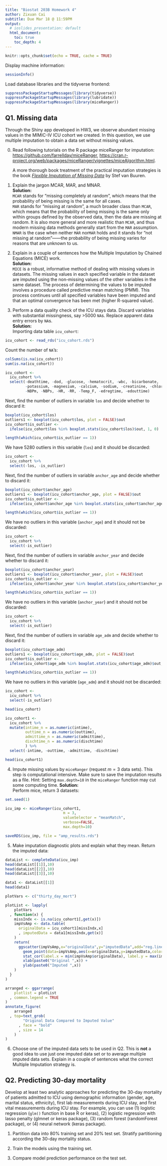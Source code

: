 ```yaml
---
title: "Biostat 203B Homework 4"
author: Zixuan Cai
subtitle: Due Mar 18 @ 11:59PM
output:
  # ioslides_presentation: default
  html_document:
    toc: true
    toc_depth: 4
---
```


```r
knitr::opts_chunk$set(echo = TRUE, cache = TRUE)
```

Display machine information:
```r
sessionInfo()
```
Load database libraries and the tidyverse frontend:
```r
suppressPackageStartupMessages(library(tidyverse))
suppressPackageStartupMessages(library(lubridate))
suppressPackageStartupMessages(library(miceRanger))
```

## Q1. Missing data

Through the Shiny app developed in HW3, we observe abundant missing values in the MIMIC-IV ICU cohort we created. In this question, we use multiple imputation to obtain a data set without missing values.

0. Read following tutorials on the R package miceRanger for imputation: <https://github.com/farrellday/miceRanger>, <https://cran.r-project.org/web/packages/miceRanger/vignettes/miceAlgorithm.html>.

    A more thorough book treatment of the practical imputation strategies is the book [*_Flexible Imputation of Missing Data_*](https://stefvanbuuren.name/fimd/) by Stef van Buuren. 

1. Explain the jargon MCAR, MAR, and MNAR.  
**Solution:**  
`MCAR` stands for "missing completely at random", which means that the probability of being missing is the same for all cases.  
`MAR` stands for "missing at random", a much broader class than `MCAR`, which means that the probability of being missing is the same only within groups defined by the observed data, then the data are missing at random. It is also more general and more realistic than `MCAR`, and thus modern missing data methods generally start from the `MAR` assumption.  
`NMAR` is the case when neither `MAR` nor`MAR` holds and it stands for "not missing at random"——the probability of being missing varies for reasons that are unknown to us.  


2. Explain in a couple of sentences how the Multiple Imputation by Chained Equations (MICE) work.  
**Solution:**  
`MICE` is a robust, informative method of dealing with missing values in datasets. The missing values in each specified variable in the dataset are imputed using the non-missing values of the other variables in the same dataset. The process of determining the values to be imputed involves a procedure called predictive mean matching (PMM). This process continues until all specified variables have been imputed and that an optimal convergence has been met (higher R-squared value).  

3. Perform a data quality check of the ICU stays data. Discard variables with substantial missingness, say >5000 `NA`s. Replace apparent data entry errors by `NA`s.  
**Solution:**  
Importing data table `icu_cohort`:
```r
icu_cohort <- read_rds("icu_cohort.rds")
```
Count the number of `NA`'s:
```r
colSums(is.na(icu_cohort))
sum(is.na(icu_cohort))
```

```r
icu_cohort <-
  icu_cohort %>%
  select(-deathtime, -dod, -glucose, -hematocrit, -wbc, -bicarbonate,
         -potassium, -magnesium, -calcium, -sodium, -creatinine, -chloride,
         -NBPm, -NBPs, -HR, -RR, -Temp_F, -edregtime, -edouttime)
```

Next, find the number of outliers in variable `los` and decide whether to discard it:
```r
boxplot(icu_cohort$los)
outliers1 <- boxplot(icu_cohort$los, plot = FALSE)$out
icu_cohort$is_outlier <- 
  ifelse(icu_cohort$los %in% boxplot.stats(icu_cohort$los)$out, 1, 0)

length(which(icu_cohort$is_outlier == 1))
```

We have 5280 outliers in this variable (`los`) and it should be discarded:
```r
icu_cohort <-
  icu_cohort %>%
  select(-los, -is_outlier)
```

Next, find the number of outliers in variable `anchor_age` and decide whether to discard it:
```r
boxplot(icu_cohort$anchor_age)
outliers1 <- boxplot(icu_cohort$anchor_age, plot = FALSE)$out
icu_cohort$is_outlier <- 
  ifelse(icu_cohort$anchor_age %in% boxplot.stats(icu_cohort$anchor_age)$out, 1, 0)

length(which(icu_cohort$is_outlier == 1))
```

We have no outliers in this variable (`anchor_age`) and it should not be discarded:
```r
icu_cohort <-
  icu_cohort %>%
  select(-is_outlier)
```

Next, find the number of outliers in variable `anchor_year` and decide whether to discard it:
```r
boxplot(icu_cohort$anchor_year)
outliers1 <- boxplot(icu_cohort$anchor_year, plot = FALSE)$out
icu_cohort$is_outlier <- 
  ifelse(icu_cohort$anchor_year %in% boxplot.stats(icu_cohort$anchor_year)$out, 1, 0)

length(which(icu_cohort$is_outlier == 1))
```

We have no outliers in this variable (`anchor_year`) and it should not be discarded:
```r
icu_cohort <-
  icu_cohort %>%
  select(-is_outlier)
```

Next, find the number of outliers in variable `age_adm` and decide whether to discard it:
```r
boxplot(icu_cohort$age_adm)
outliers1 <- boxplot(icu_cohort$age_adm, plot = FALSE)$out
icu_cohort$is_outlier <- 
  ifelse(icu_cohort$age_adm %in% boxplot.stats(icu_cohort$age_adm)$out, 1, 0)

length(which(icu_cohort$is_outlier == 1))
```

We have no outliers in this variable (`age_adm`) and it should not be discarded:
```r
icu_cohort <-
  icu_cohort %>%
  select(-is_outlier)
```

```r
head(icu_cohort)
```

```r
icu_cohort1 <-
  icu_cohort %>%
  mutate(intime_n = as.numeric(intime),
         outtime_n = as.numeric(outtime),
         admittime_n = as.numeric(admittime),
         dischtime_n = as.numeric(dischtime)
         ) %>%
  select(-intime, -outtime, -admittime, -dischtime)

head(icu_cohort1)
```

4. Impute missing values by `miceRanger` (request $m=3$ data sets). This step is computational intensive. Make sure to save the imputation results as a file. Hint: Setting `max.depth=10` in the `miceRanger` function may cut some computing time.
**Solution:**  
Perform mice, return 3 datasets:
```r
set.seed(1)

icu_imp <- miceRanger(icu_cohort1,
                          m = 3,
                          valueSelector = "meanMatch", 
                          verbose=FALSE,
                          max.depth=10)
```
```r
saveRDS(icu_imp, file = "amp_results.rds")
```

5. Make imputation diagnostic plots and explain what they mean.
Return the imputed data:
```r
dataList <- completeData(icu_imp)
head(dataList[[1]],10)
head(dataList[[2]],10)
head(dataList[[3]],10)
```


```r
data1 <- dataList[[1]]
head(data1)

plotVars <- c("thirty_day_mort")

plotList <- lapply(
    plotVars
  , function(x) {
    missIndx <- is.na(icu_cohort1[,get(x)])
    impVsAmp <- data.table(
      originalData = icu_cohort1[missIndx,x]
      , imputedData = data1[missIndx,get(x)]
    )
    return(
      ggscatter(impVsAmp,x="originalData",y="imputedData",add="reg.line",size = 0) +
        geom_point(data=impVsAmp,aes(x=originalData,y=imputedData,color=Species)) +
        stat_cor(label.x = min(impVsAmp$originalData), label.y = max(impVsAmp$imputedData)*0.9+0.1*min(impVsAmp$imputedData)) +
        xlab(paste0("Original ",x)) +
        ylab(paste0("Imputed ",x))
    )
  }  
)

arranged <- ggarrange(
    plotlist = plotList
  , common.legend = TRUE
)
annotate_figure(
    arranged
  , top=text_grob(
        "Original Data Compared to Imputed Value"
      , face = "bold"
      , size = 14
    )
)
```

6. Choose one of the imputed data sets to be used in Q2. This is **not** a good idea to use just one imputed data set or to average multiple imputed data sets. Explain in a couple of sentences what the correct Multiple Imputation strategy is.

## Q2. Predicting 30-day mortality

Develop at least two analytic approaches for predicting the 30-day mortality of patients admitted to ICU using demographic information (gender, age, marital status, ethnicity), first lab measurements during ICU stay, and first vital measurements during ICU stay. For example, you can use (1) logistic regression (`glm()` function in base R or keras), (2) logistic regression with lasso penalty (glmnet or keras package), (3) random forest (randomForest package), or (4) neural network (keras package).

1. Partition data into 80% training set and 20% test set. Stratify partitioning according the 30-day mortality status.

2. Train the models using the training set.

3. Compare model prediction performance on the test set.

